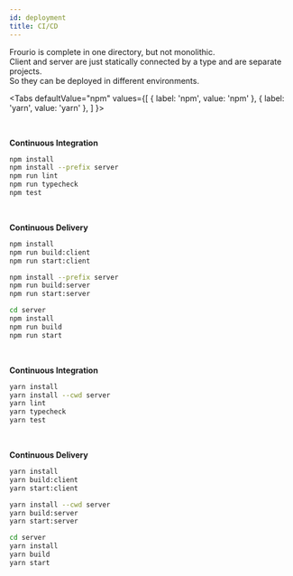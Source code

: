 ```yaml
---
id: deployment
title: CI/CD
---
```


Frourio is complete in one directory, but not monolithic.  
Client and server are just statically connected by a type and are separate projects.  
So they can be deployed in different environments.



<Tabs
  defaultValue="npm"
  values={[
    { label: 'npm', value: 'npm' },
    { label: 'yarn', value: 'yarn' },
  ]
}>
<TabItem value="npm">

<br />

**Continuous Integration**

```sh
npm install
npm install --prefix server
npm run lint
npm run typecheck
npm test
```

<br />

**Continuous Delivery**

```sh title="client"
npm install
npm run build:client
npm run start:client
```

```sh title="server"
npm install --prefix server
npm run build:server
npm run start:server
```

```sh title="or"
cd server
npm install
npm run build
npm run start
```

</TabItem>
<TabItem value="yarn">

<br />

**Continuous Integration**

```sh
yarn install
yarn install --cwd server
yarn lint
yarn typecheck
yarn test
```

<br />

**Continuous Delivery**

```sh title="client"
yarn install
yarn build:client
yarn start:client
```

```sh title="server"
yarn install --cwd server
yarn build:server
yarn start:server
```

```sh title="or"
cd server
yarn install
yarn build
yarn start
```

</TabItem>
</Tabs>

